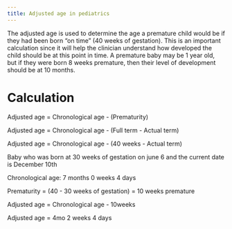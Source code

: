 ```yaml
---
title: Adjusted age in pediatrics
---
```



The adjusted age is used to determine the age a premature child would be if they had been born "on time" (40 weeks of gestation).
This is an important calculation since it will help the clinician understand how developed the child should be at this point in time.
A premature baby may be 1 year old, but if they were born 8 weeks premature, then their level of development should be at 10 months.

# Calculation

Adjusted age = Chronological age - (Prematurity)

Adjusted age = Chronological age - (Full term - Actual term)

Adjusted age = Chronological age - (40 weeks - Actual term)

:::{.callout title="Example Calculation"}
Baby who was born at 30 weeks of gestation on june 6 and the current date is December 10th

Chronological age: 7 months 0 weeks 4 days

Prematurity = (40 - 30 weeks of gestation) = 10 weeks premature

Adjusted age = Chronological age - 10weeks

Adjusted age = 4mo 2 weeks 4 days
:::